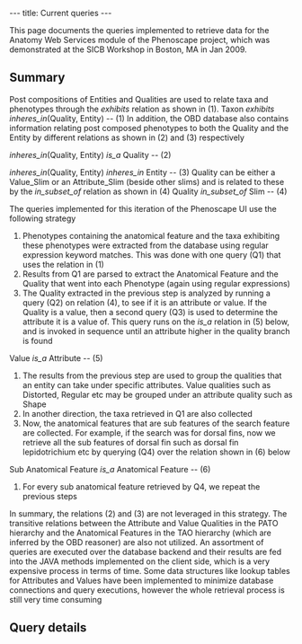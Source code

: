 ---
title: Current queries
---

This page documents the queries implemented to retrieve data for the Anatomy Web Services module of the Phenoscape project, which was demonstrated at the SICB Workshop in Boston, MA in Jan 2009.

==Summary==

Post compositions of Entities and Qualities are used to relate taxa and phenotypes through the ''exhibits'' relation as shown in (1).
<javascript>
Taxon                              ''exhibits''                 ''inheres_in''(Quality, Entity)                                   -- (1)
</javascript>
In addition, the OBD database also contains information relating post composed phenotypes to both the Quality and the Entity by different relations as shown in (2) and (3) respectively

<javascript>
''inheres_in''(Quality, Entity)     ''is_a''                     Quality                                                           -- (2)

''inheres_in''(Quality, Entity)     ''inheres_in''               Entity                                                            -- (3)
</javascript>
Quality can be either a Value_Slim or an Attribute_Slim (beside other slims) and is related to these by the ''in_subset_of'' relation as shown in (4)
<javascript>
Quality                             ''in_subset_of''             Slim                                                              -- (4)
</javascript>

The queries implemented for this iteration of the Phenoscape UI use the following strategy

# Phenotypes containing the anatomical feature and the taxa exhibiting these phenotypes were extracted from the database using regular expression keyword matches. This was done with one query (Q1) that uses the relation in (1)
# Results from Q1 are parsed to extract the Anatomical Feature and the Quality that went into each Phenotype (again using regular expressions)
# The Quality extracted in the previous step is analyzed by running a query (Q2) on relation (4), to see if it is an attribute or value. If the Quality is a value, then a second query (Q3) is used to determine the attribute it is a value of. This query runs on the ''is_a'' relation in (5) below, and is invoked in sequence until an attribute higher in the quality branch is found
<javascript>
Value                                ''is_a''                    Attribute                                                         -- (5)
</javascript>
# The results from the previous step are used to group the qualities that an entity can take under specific attributes. Value qualities such as Distorted, Regular etc may be grouped under an attribute quality such as Shape
# In another direction, the taxa retrieved in Q1 are also collected
# Now, the anatomical features that are sub features of the search feature are collected. For example, if the search was for dorsal fins, now we retrieve all the sub features of dorsal fin such as dorsal fin lepidotrichium etc by querying (Q4) over the relation shown in (6) below
<javascript>
Sub Anatomical Feature               ''is_a''                    Anatomical Feature                                                -- (6)
</javascript>

# For every sub anatomical feature retrieved by Q4, we repeat the previous steps

In summary, the relations (2) and (3) are not leveraged in this strategy. The transitive relations between the Attribute and Value Qualities in the PATO hierarchy and the Anatomical Features in the TAO hierarchy (which are inferred by the OBD reasoner) are also not utilized. An assortment of queries are executed over the database backend and their results are fed into the JAVA methods implemented on the client side, which is a very expensive process in terms of time. Some data structures like lookup tables for Attributes and Values have been implemented to minimize database connections and query executions, however the whole retrieval process is still very time consuming

==Query details==